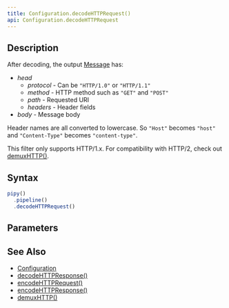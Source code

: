 ```yaml
---
title: Configuration.decodeHTTPRequest()
api: Configuration.decodeHTTPRequest
---
```


## Description

<Summary/>

<FilterDiagram
  name="decodeHTTPRequest"
  input="Data"
  output="Message"
/>

After decoding, the output [Message](/reference/api/Message) has:

* _head_
  - _protocol_ - Can be `"HTTP/1.0"` or `"HTTP/1.1"`
  - _method_ - HTTP method such as `"GET"` and `"POST"`
  - _path_ - Requested URI
  - _headers_ - Header fields
* _body_ - Message body

Header names are all converted to lowercase. So `"Host"` becomes `"host"` and `"Content-Type"` becomes `"content-type"`.

This filter only supports HTTP/1.x. For compatibility with HTTP/2, check out [demuxHTTP()](/reference/api/Configuration/demuxHTTP).

## Syntax

``` js
pipy()
  .pipeline()
  .decodeHTTPRequest()
```

## Parameters

<Parameters/>

## See Also

* [Configuration](/reference/api/Configuration)
* [decodeHTTPResponse()](/reference/api/Configuration/decodeHTTPResponse)
* [encodeHTTPRequest()](/reference/api/Configuration/encodeHTTPRequest)
* [encodeHTTPResponse()](/reference/api/Configuration/encodeHTTPResponse)
* [demuxHTTP()](/reference/api/Configuration/demuxHTTP)
